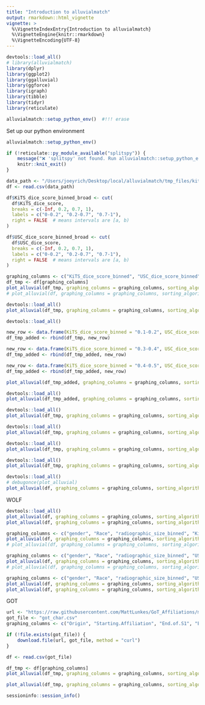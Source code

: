 ```yaml
---
title: "Introduction to alluvialmatch"
output: rmarkdown::html_vignette
vignette: >
  %\VignetteIndexEntry{Introduction to alluvialmatch}
  %\VignetteEngine{knitr::rmarkdown}
  %\VignetteEncoding{UTF-8}
---
```


```r
devtools::load_all()
# library(alluvialmatch)
library(dplyr)
library(ggplot2)
library(ggalluvial)
library(ggforce)
library(igraph)
library(tibble)
library(tidyr)
library(reticulate)

alluvialmatch::setup_python_env()  #!!! erase
```

Set up our python environment
```r
alluvialmatch::setup_python_env()
```

```r
if (!reticulate::py_module_available("splitspy")) {
    message("❌ 'splitspy' not found. Run alluvialmatch::setup_python_env() and restart R.")
    knitr::knit_exit()
}
```

```r
data_path <- "/Users/joeyrich/Desktop/local/alluvialmatch/tmp_files/kits_alluvial_data.csv"
df <- read.csv(data_path)

df$KiTS_dice_score_binned_broad <- cut(
  df$KiTS_dice_score,
  breaks = c(-Inf, 0.2, 0.7, 1),
  labels = c("0-0.2", "0.2-0.7", "0.7-1"),
  right = FALSE  # means intervals are [a, b)
)

df$USC_dice_score_binned_broad <- cut(
  df$USC_dice_score,
  breaks = c(-Inf, 0.2, 0.7, 1),
  labels = c("0-0.2", "0.2-0.7", "0.7-1"),
  right = FALSE  # means intervals are [a, b)
)
```

```r
graphing_columns <- c("KiTS_dice_score_binned", "USC_dice_score_binned")
df_tmp <- df[graphing_columns]
plot_alluvial(df_tmp, graphing_columns = graphing_columns, sorting_algorithm = "None", color_bands=TRUE, verbose=TRUE)
# plot_alluvial(df, graphing_columns = graphing_columns, sorting_algorithm = "neighbornet", color_bands=TRUE)  #!!!! uncomment
```

```r
devtools::load_all()
plot_alluvial(df_tmp, graphing_columns = graphing_columns, sorting_algorithm = "neighbornet", color_bands=TRUE, verbose=TRUE, optimize_column_order_per_cycle=FALSE)
```

```r
devtools::load_all()

new_row <- data.frame(KiTS_dice_score_binned = "0.1-0.2", USC_dice_score_binned  = "0.6-0.7", stringsAsFactors = FALSE)
df_tmp_added <- rbind(df_tmp, new_row)

new_row <- data.frame(KiTS_dice_score_binned = "0.3-0.4", USC_dice_score_binned  = "0.6-0.7", stringsAsFactors = FALSE)
df_tmp_added <- rbind(df_tmp_added, new_row)

new_row <- data.frame(KiTS_dice_score_binned = "0.4-0.5", USC_dice_score_binned  = "0.6-0.7", stringsAsFactors = FALSE)
df_tmp_added <- rbind(df_tmp_added, new_row)

plot_alluvial(df_tmp_added, graphing_columns = graphing_columns, sorting_algorithm = "None", color_bands=TRUE, verbose=TRUE, optimize_column_order_per_cycle=FALSE)
```

```r
devtools::load_all()
plot_alluvial(df_tmp_added, graphing_columns = graphing_columns, sorting_algorithm = "neighbornet", color_bands=TRUE, verbose=TRUE, optimize_column_order_per_cycle=FALSE)
```

















































```r
devtools::load_all()
plot_alluvial(df_tmp, graphing_columns = graphing_columns, sorting_algorithm = "neighbornet", color_bands=TRUE, verbose=TRUE, optimize_column_order_per_cycle=FALSE, make_intermediate_neighbornet_plots=TRUE)
```

```r
devtools::load_all()
plot_alluvial(df_tmp, graphing_columns = graphing_columns, sorting_algorithm = "neighbornet", color_bands=TRUE, verbose=TRUE, optimize_column_order_per_cycle=FALSE)
```

```r
devtools::load_all()
plot_alluvial(df_tmp, graphing_columns = graphing_columns, sorting_algorithm = "neighbornet", color_bands=TRUE, verbose=TRUE, optimize_column_order_per_cycle=FALSE, make_intermediate_neighbornet_plots=TRUE)
```

```r
devtools::load_all()
plot_alluvial(df_tmp, graphing_columns = graphing_columns, sorting_algorithm = "neighbornet", color_bands=TRUE, verbose=TRUE, optimize_column_order_per_cycle=FALSE)
```

```r
devtools::load_all()
# debugonce(plot_alluvial)
plot_alluvial(df, graphing_columns = graphing_columns, sorting_algorithm = "neighbornet", color_bands=TRUE, verbose=TRUE)
```

WOLF
```r
devtools::load_all()
plot_alluvial(df, graphing_columns = graphing_columns, sorting_algorithm = "greedy_WOLF", fixed_column = "KiTS_dice_score_binned", color_bands=TRUE, verbose=TRUE, random_initializations=3)
plot_alluvial(df, graphing_columns = graphing_columns, sorting_algorithm = "greedy_WBLF", color_bands=TRUE, verbose=TRUE, random_initializations = 3)
```



```r
graphing_columns <- c("gender", "Race", "radiographic_size_binned", "KiTS_dice_score_binned_broad")
plot_alluvial(df, graphing_columns = graphing_columns, sorting_algorithm = "None", color_bands=TRUE)
# plot_alluvial(df, graphing_columns = graphing_columns, sorting_algorithm = "neighbornet", color_bands=TRUE)

graphing_columns <- c("gender", "Race", "radiographic_size_binned", "USC_dice_score_binned_broad")
plot_alluvial(df, graphing_columns = graphing_columns, sorting_algorithm = "None", color_bands=TRUE)
# plot_alluvial(df, graphing_columns = graphing_columns, sorting_algorithm = "neighbornet", color_bands=TRUE)
```

```r
graphing_columns <- c("gender", "Race", "radiographic_size_binned", "USC_dice_score_binned")
plot_alluvial(df, graphing_columns = graphing_columns, sorting_algorithm = "None", color_bands=TRUE)
plot_alluvial(df, graphing_columns = graphing_columns, sorting_algorithm = "neighbornet", color_bands=TRUE)
```

GOT
```r
url <- "https://raw.githubusercontent.com/MattLunkes/GoT_Affiliations/master/got_char.csv"
got_file <- "got_char.csv"
graphing_columns <- c("Origin", "Starting.Affiliation", "End.of.S1", "End.of.S2", "End.of.S3", "End.of.S4", "End.of.S5", "End.of.S6", "End.of.S7")

if (!file.exists(got_file)) {
    download.file(url, got_file, method = "curl")
}

df <- read.csv(got_file)
```

```r
df_tmp <- df[graphing_columns]
plot_alluvial(df_tmp, graphing_columns = graphing_columns, sorting_algorithm = "None", color_bands=TRUE, verbose=TRUE)
```

```r
plot_alluvial(df_tmp, graphing_columns = graphing_columns, sorting_algorithm = "neighbornet", optimize_column_order=FALSE, color_bands=TRUE, verbose=TRUE)
```

```r
sessioninfo::session_info()
```
